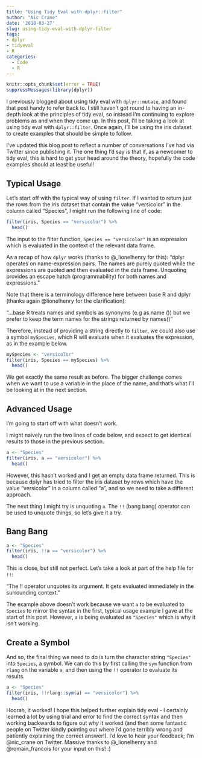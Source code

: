 ---
title: "Using Tidy Eval with dplyr::filter"
author: "Nic Crane"
date: '2018-03-27'
slug: using-tidy-eval-with-dplyr-filter
tags:
- dplyr
- tidyeval
- R
categories: 
  - Code
  - R
---

```{r echo=FALSE}
knitr::opts_chunk$set(error = TRUE)
suppressMessages(library(dplyr))
```

I previously blogged about using tidy eval with `dplyr::mutate`, and found that post handy to refer back to.  I still haven't got round to having an in-depth look at the principles of tidy eval, so instead I'm continuing to explore problems as and when they come up.  In this post, I'll be taking a look at using tidy eval with `dplyr::filter`.  Once again, I'll be using the iris dataset to create examples that should be simple to follow.

I've updated this blog post to reflect a number of conversations I've had via Twitter since publishing it.  The one thing I'd say is that if, as a newcomer to tidy eval, this is hard to get your head around the theory, hopefully the code examples should at least be useful!

## Typical Usage

Let's start off with the typical way of using `filter`.  If I wanted to return just the rows from the iris dataset that contain the value "versicolor" in the column called "Species", I might run the following line of code:

```{r}
filter(iris, Species == "versicolor") %>%
  head()
```

The input to the filter function, `Species == "versicolor"` is an expression which is evaluated in the context of the relevant data frame.

As a recap of how `dplyr` works (thanks to @_lionelhenry for this):
"dplyr operates on name-expression pairs. The names are purely quoted while the expressions are quoted and then evaluated in the data frame. Unquoting provides an escape hatch (programmability) for both names and expressions."

Note that there is a terminology difference here between base R and dplyr (thanks again @lionelhenry for the clarification):

"...base R treats names and symbols as synonyms (e.g as.name ()) but we prefer to keep the term names for the strings returned by names()"

Therefore, instead of providing a string directly to `filter`, we could also use a symbol `mySpecies`, which R will evaluate when it evaluates the expression, as in the example below.

```{r}
mySpecies <- "versicolor"
filter(iris, Species == mySpecies) %>%
  head()
```

We get exactly the same result as before.  The bigger challenge comes when we want to use a variable in the place of the name, and that's what I'll be looking at in the next section.

## Advanced Usage

I'm going to start off with what doesn't work.

I might naively run the two lines of code below, and expect to get identical results to those in the previous section.

```{r}
a <- "Species"
filter(iris, a == "versicolor") %>%
  head()
```
However, this hasn't worked and I get an empty data frame returned.  This is because dplyr has tried to filter the iris dataset by rows which have the value "versicolor" in a column called "a", and so we need to take a different approach.

The next thing I might try is unquoting `a`. The `!!` (bang bang) operator can be used to unquote things, so let's give it a try.

## Bang Bang

```{r}
a <- "Species"
filter(iris, !!a == "versicolor") %>%
  head()
```

This is close, but still not perfect. Let's take a look at part of the help file for `!!`: 

"The !! operator unquotes its argument. It gets evaluated immediately in the surrounding context."

The example above doesn't work because we want `a` to be evaluated to `Species` to mirror the syntax in the first, typical usage example I gave at the start of this post.  However, `a` is being evaluated as `"Species"` which is why it isn't working.  

## Create a Symbol

And so, the final thing we need to do is turn the character string `"Species"` into `Species`, a symbol.  We can do this by first calling the `sym` function from `rlang` on the variable `a`, and then using the `!!` operator to evaluate its results.
 
 
```{r}
a <- "Species"
filter(iris, !!rlang::sym(a) == "versicolor") %>%
  head()
```

Hoorah, it worked!  I hope this helped further explain tidy eval - I certainly learned a lot by using trial and error to find the correct syntax and then working backwards to figure out *why* it worked (and then some fantastic people on Twitter kindly pointing out where I'd gone terribly wrong and patiently explaining the correct answer!).  I'd love to hear your feedback; I'm @nic_crane on Twitter.  Massive thanks to @_lionelhenry and @romain_francois for your input on this! :)